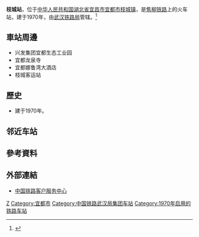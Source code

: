 {{noteTA
|1=zh-cn:始发车次; zh-hk:列車班次;
|2=zh-cn:车次; zh-hk:班次;
}}
{{Infobox China railway station 
|车站名称 = 枝城站
|图片 = 
|图片介绍 = 
|车站拼音 = Zhicheng
|英文名称 = Zhicheng Railway Station
|车站代码 = 44576<ref>{{cite book|title=中华人民共和国铁路车站代码（GB/T 10302-2010）|publisher=中国标准出版社|year=2010|isbn=155066140495|ignore-isbn-error=true|pages=47}}</ref>
|电报码 = ZCN
|拼音码 = ZCH
|车站位置 = [[湖北省|湖北省]][[宜昌市|宜昌市]][[宜都市|宜都市]][[枝城镇|枝城镇]]
|坐标 = 
|归属 = [[武汉铁路局|武汉铁路局]]
|车站等级 = [[三等站_(中铁)|三等站]]
|线路 = [[焦柳铁路|焦柳铁路]]
|月台数目 = 
|股道数目 = 
}}
'''枝城站'''，位于[[中华人民共和国|中华人民共和国]][[湖北省|湖北省]][[宜昌市|宜昌市]][[宜都市|宜都市]][[枝城镇|枝城镇]]，是[[焦柳铁路|焦柳铁路]]上的火车站，建于1970年，由[[武汉铁路局|武汉铁路局]]管辖。<ref>{{Cite web |url=http://search.huochepiao.com/huochezhan/jieshao/1280.htm |title=枝城火车站介绍 |access-date=2018-02-03 |archive-date=2018-02-03 |archive-url=https://web.archive.org/web/20180203182532/http://search.huochepiao.com/huochezhan/jieshao/1280.htm |dead-url=no }}</ref>
==車站周邊==
* 兴发集团宜都生态工业园
* 宜都龙泉寺
* 宜都娜鲁湾大酒店
* 枝城客运站

==歷史==
* 建于1970年。
== 邻近车站 ==
{{start rail box}}
{{s-inop|[[枝江站|枝江站]]|焦柳线{{站|月山}}方向}}
{{s-line|[[焦柳铁路|焦柳铁路]]<br />← 26km 枝城站 8km →}}
{{s-inop|[[桃子岭站|桃子岭站]]|焦柳线{{站|柳州}}方向}}
{{end box}}

==參考資料==
{{reflist}}
==外部連結==
* [http://www.12306.cn/mormhweb/ 中国铁路客户服务中心] {{Wayback|url=http://www.12306.cn/mormhweb/ |date=20180205163941 }}
{{China-rail-stub}}
{{焦柳铁路}}
[[Category:宜昌市铁路车站|Z]]
[[Category:宜都市|Category:宜都市]]
[[Category:中国铁路武汉局集团车站|Category:中国铁路武汉局集团车站]]
[[Category:1970年启用的铁路车站|Category:1970年启用的铁路车站]]
